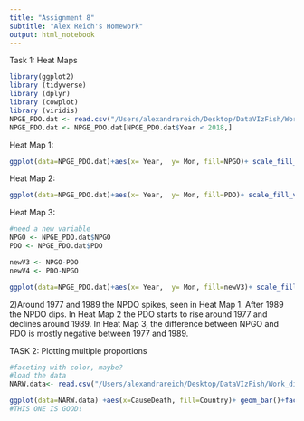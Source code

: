 ```yaml
---
title: "Assignment 8"
subtitle: "Alex Reich's Homework"
output: html_notebook
---
```


Task 1: Heat Maps


```r
library(ggplot2)
library (tidyverse)
library (dplyr)
library (cowplot)
library (viridis)
NPGE_PDO.dat <- read.csv("/Users/alexandrareich/Desktop/DataVIzFish/Work_dir/npgo-pdo.csv")
NPGE_PDO.dat <- NPGE_PDO.dat[NPGE_PDO.dat$Year < 2018,]
```

Heat Map 1:
```r
ggplot(data=NPGE_PDO.dat)+aes(x= Year,  y= Mon, fill=NPGO)+ scale_fill_viridis()+theme_cowplot()+geom_tile()
```

Heat Map 2:
```r
ggplot(data=NPGE_PDO.dat)+aes(x= Year,  y= Mon, fill=PDO)+ scale_fill_viridis()+theme_cowplot() +geom_tile()
```

Heat Map 3:
```r
#need a new variable
NPGO <- NPGE_PDO.dat$NPGO
PDO <- NPGE_PDO.dat$PDO

newV3 <- NPGO-PDO
newV4 <- PDO-NPGO

```
```r
ggplot(data=NPGE_PDO.dat)+aes(x= Year,  y= Mon, fill=newV3)+ scale_fill_viridis()+theme_cowplot() +geom_tile()
```

2)Around 1977 and 1989 the NPDO spikes, seen in Heat Map 1. After 1989 the NPDO dips. In Heat Map 2 the PDO starts to rise around 1977 and declines around 1989. In Heat Map 3, the difference between NPGO and PDO is mostly negative between 1977 and 1989.


TASK 2: Plotting multiple proportions
```r
#faceting with color, maybe?
#load the data
NARW.data<- read.csv("/Users/alexandrareich/Desktop/DataVIzFish/Work_dir/NARW_mort.csv")
```


```r
ggplot(data=NARW.data) +aes(x=CauseDeath, fill=Country)+ geom_bar()+facet_grid(vars(Sex),vars(Year)) + scale_fill_manual(values=c("#0072B2","#E69F00"))+theme_bw()+ylab("Count")+xlab("Cause of Death")
#THIS ONE IS GOOD!
```

